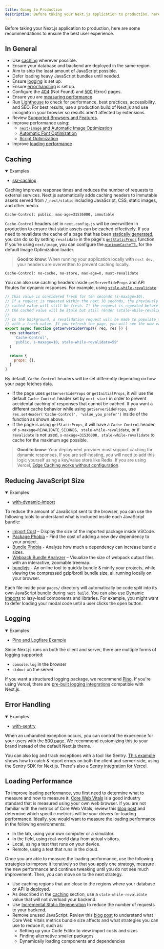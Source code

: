 ```yaml
---
title: Going to Production
description: Before taking your Next.js application to production, here are some recommendations to ensure the best user experience.
---
```


Before taking your Next.js application to production, here are some recommendations to ensure the best user experience.

## In General

- Use [caching](#caching) wherever possible.
- Ensure your database and backend are deployed in the same region.
- Aim to ship the least amount of JavaScript possible.
- Defer loading heavy JavaScript bundles until needed.
- Ensure [logging](#logging) is set up.
- Ensure [error handling](#error-handling) is set up.
- Configure the [404](/docs/pages/building-your-application/routing/custom-error#404-page) (Not Found) and [500](/docs/pages/building-your-application/routing/custom-error#500-page) (Error) pages.
- Ensure you are [measuring performance](/docs/pages/building-your-application/optimizing/analytics).
- Run [Lighthouse](https://developers.google.com/web/tools/lighthouse) to check for performance, best practices, accessibility, and SEO. For best results, use a production build of Next.js and use incognito in your browser so results aren't affected by extensions.
- Review [Supported Browsers and Features](/docs/architecture/supported-browsers).
- Improve performance using:
  - [`next/image` and Automatic Image Optimization](/docs/pages/building-your-application/optimizing/images)
  - [Automatic Font Optimization](/docs/pages/building-your-application/optimizing/fonts)
  - [Script Optimization](/docs/pages/building-your-application/optimizing/scripts)
- Improve [loading performance](#loading-performance)

## Caching

<details open>
  <summary>Examples</summary>

- [ssr-caching](https://github.com/vercel/next.js/tree/canary/examples/ssr-caching)

</details>

Caching improves response times and reduces the number of requests to external services. Next.js automatically adds caching headers to immutable assets served from `/_next/static` including JavaScript, CSS, static images, and other media.

```terminal
Cache-Control: public, max-age=31536000, immutable
```

`Cache-Control` headers set in `next.config.js` will be overwritten in production to ensure that static assets can be cached effectively. If you need to revalidate the cache of a page that has been [statically generated](/docs/pages/building-your-application/rendering/static-site-generation), you can do so by setting `revalidate` in the page's [`getStaticProps`](/docs/pages/building-your-application/data-fetching/get-static-props) function. If you're using `next/image`, you can configure the [`minimumCacheTTL`](/docs/pages/api-reference/components/image#minimumcachettl) for the default Image Optimization loader.

> **Good to know**: When running your application locally with `next dev`, your headers are overwritten to prevent caching locally.

```terminal
Cache-Control: no-cache, no-store, max-age=0, must-revalidate
```

You can also use caching headers inside `getServerSideProps` and API Routes for dynamic responses. For example, using [`stale-while-revalidate`](https://web.dev/stale-while-revalidate/).

```jsx
// This value is considered fresh for ten seconds (s-maxage=10).
// If a request is repeated within the next 10 seconds, the previously
// cached value will still be fresh. If the request is repeated before 59 seconds,
// the cached value will be stale but still render (stale-while-revalidate=59).
//
// In the background, a revalidation request will be made to populate the cache
// with a fresh value. If you refresh the page, you will see the new value.
export async function getServerSideProps({ req, res }) {
  res.setHeader(
    'Cache-Control',
    'public, s-maxage=10, stale-while-revalidate=59'
  )

  return {
    props: {},
  }
}
```

By default, `Cache-Control` headers will be set differently depending on how your page fetches data.

- If the page uses `getServerSideProps` or `getInitialProps`, it will use the default `Cache-Control` header set by `next start` in order to prevent accidental caching of responses that cannot be cached. If you want a different cache behavior while using `getServerSideProps`, use `res.setHeader('Cache-Control', 'value_you_prefer')` inside of the function as shown above.
- If the page is using `getStaticProps`, it will have a `Cache-Control` header of `s-maxage=REVALIDATE_SECONDS, stale-while-revalidate`, or if `revalidate` is _not_ used, `s-maxage=31536000, stale-while-revalidate` to cache for the maximum age possible.

> **Good to know**: Your deployment provider must support caching for dynamic responses. If you are self-hosting, you will need to add this logic yourself using a key/value store like Redis. If you are using Vercel, [Edge Caching works without configuration](https://vercel.com/docs/edge-network/caching?utm_source=next-site&utm_medium=docs&utm_campaign=next-website).

## Reducing JavaScript Size

<details open>
  <summary>Examples</summary>

- [with-dynamic-import](https://github.com/vercel/next.js/tree/canary/examples/with-dynamic-import)

</details>

To reduce the amount of JavaScript sent to the browser, you can use the following tools to understand what is included inside each JavaScript bundle:

- [Import Cost](https://marketplace.visualstudio.com/items?itemName=wix.vscode-import-cost) – Display the size of the imported package inside VSCode.
- [Package Phobia](https://packagephobia.com/) – Find the cost of adding a new dev dependency to your project.
- [Bundle Phobia](https://bundlephobia.com/) - Analyze how much a dependency can increase bundle sizes.
- [Webpack Bundle Analyzer](https://github.com/vercel/next.js/tree/canary/packages/next-bundle-analyzer) – Visualize the size of webpack output files with an interactive, zoomable treemap.
- [bundlejs](https://bundlejs.com/) - An online tool to quickly bundle & minify your projects, while viewing the compressed gzip/brotli bundle size, all running locally on your browser.

Each file inside your `pages/` directory will automatically be code split into its own JavaScript bundle during `next build`. You can also use [Dynamic Imports](/docs/pages/building-your-application/optimizing/lazy-loading) to lazy-load components and libraries. For example, you might want to defer loading your modal code until a user clicks the open button.

## Logging

<details open>
  <summary>Examples</summary>

- [Pino and Logflare Example](https://github.com/Logflare/next-pino-logflare-logging-example)

</details>

Since Next.js runs on both the client and server, there are multiple forms of logging supported:

- `console.log` in the browser
- `stdout` on the server

If you want a structured logging package, we recommend [Pino](https://www.npmjs.com/package/pino). If you're using Vercel, there are [pre-built logging integrations](https://vercel.com/integrations?utm_source=next-site&utm_medium=docs&utm_campaign=next-website#logging) compatible with Next.js.

## Error Handling

<details open>
  <summary>Examples</summary>

- [with-sentry](https://github.com/vercel/next.js/tree/canary/examples/with-sentry)

</details>

When an unhandled exception occurs, you can control the experience for your users with the [500 page](/docs/pages/building-your-application/routing/custom-error#500-page). We recommend customizing this to your brand instead of the default Next.js theme.

You can also log and track exceptions with a tool like Sentry. [This example](https://github.com/vercel/next.js/tree/canary/examples/with-sentry) shows how to catch & report errors on both the client and server-side, using the Sentry SDK for Next.js. There's also a [Sentry integration for Vercel](https://vercel.com/integrations/sentry?utm_source=next-site&utm_medium=docs&utm_campaign=next-website).

## Loading Performance

To improve loading performance, you first need to determine what to measure and how to measure it. [Core Web Vitals](https://vercel.com/blog/core-web-vitals?utm_source=next-site&utm_medium=docs&utm_campaign=next-website) is a good industry standard that is measured using your own web browser. If you are not familiar with the metrics of Core Web Vitals, review this [blog post](https://vercel.com/blog/core-web-vitals?utm_source=next-site&utm_medium=docs&utm_campaign=next-website) and determine which specific metric/s will be your drivers for loading performance. Ideally, you would want to measure the loading performance in the following environments:

- In the lab, using your own computer or a simulator.
- In the field, using real-world data from actual visitors.
- Local, using a test that runs on your device.
- Remote, using a test that runs in the cloud.

Once you are able to measure the loading performance, use the following strategies to improve it iteratively so that you apply one strategy, measure the new performance and continue tweaking until you do not see much improvement. Then, you can move on to the next strategy.

- Use caching regions that are close to the regions where your database or API is deployed.
- As described in the [caching](#caching) section, use a `stale-while-revalidate` value that will not overload your backend.
- Use [Incremental Static Regeneration](/docs/pages/building-your-application/data-fetching/incremental-static-regeneration) to reduce the number of requests to your backend.
- Remove unused JavaScript. Review this [blog post](https://calibreapp.com/blog/bundle-size-optimization) to understand what Core Web Vitals metrics bundle size affects and what strategies you can use to reduce it, such as:
  - Setting up your Code Editor to view import costs and sizes
  - Finding alternative smaller packages
  - Dynamically loading components and dependencies
